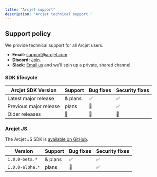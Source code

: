 ```yaml
---
title: "Arcjet support"
description: "Arcjet technical support."
---
```



## Support policy

We provide technical support for all Arcjet users.

- **Email:** [support@arcjet.com](mailto:support@arcjet.com).
- **Discord:** [Join](https://arcjet.com/discord).
- **Slack:** [Email us](mailto:support@arcjet.com) and we'll spin up a private,
  shared channel.

### SDK lifecycle

| Arcjet SDK Version     | Support                                                                             | Bug fixes | Security fixes |
| ---------------------- | ----------------------------------------------------------------------------------- | --------- | -------------- |
| Latest major release   | <Badge text="Free" variant="caution" /> & <Badge text="Pro" variant="note" /> plans | ✅        | ✅             |
| Previous major release | <Badge text="Pro" variant="note" /> plans                                           | 🚫        | ✅             |
| Older releases         | 🚫                                                                                  | 🚫        | 🚫             |

### Arcjet JS

The Arcjet JS SDK is [available on GitHub](https://github.com/arcjet/arcjet-js).

| Version         | Support                                                                             | Bug fixes | Security fixes |
| --------------- | ----------------------------------------------------------------------------------- | --------- | -------------- |
| `1.0.0-beta.*`  | <Badge text="Free" variant="caution" /> & <Badge text="Pro" variant="note" /> plans | ✅        | ✅             |
| `1.0.0-alpha.*` | <Badge text="Pro" variant="note" /> plans                                           | 🚫        | ✅             |
